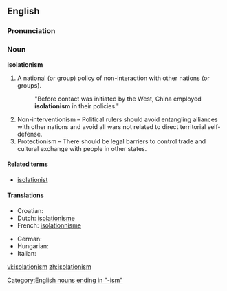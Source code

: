 ==English==

===Pronunciation===
{{ipacregion|Canada}} {{ipac|ˌaɪsəˈleɪʃəˌnɪzəm|en-ca-synth-isolationism.ogg|CA synth}}

===Noun===
'''isolationism'''

# A national (or group) policy of non-interaction with other nations (or groups). 
#: "Before contact was initiated by the West, China employed '''isolationism''' in their policies."
#Non-interventionism – Political rulers should avoid entangling alliances with other nations and avoid all wars not related to direct territorial self-defense. 
#Protectionism – There should be legal barriers to control trade and cultural exchange with people in other states. 


====Related terms====
* [[isolationist]]

====Translations====
{{trans-top|A national (or group) policy of non-interaction with other nations (or groups)}}
* Croatian: {{t-|hr|izolacionizam|m}}
* Dutch: [[isolationisme]] {{n}}
* French: [[isolationnisme]] {{m}}
{{trans-mid}}
* German: {{t-|de|Isolationismus|m}}
* Hungarian: {{t-|hu|izolacionizmus}}
* Italian: {{t-|it|isolazionismo|m}}
{{trans-bottom}}

[[Category:English nouns ending in "-ism"]]

[[vi:isolationism]]
[[zh:isolationism]]